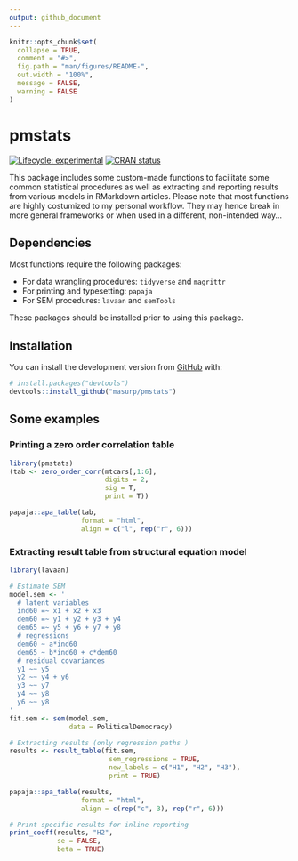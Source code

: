 ```yaml
---
output: github_document
---
```


<!-- README.md is generated from README.Rmd. Please edit that file -->

```r
knitr::opts_chunk$set(
  collapse = TRUE,
  comment = "#>",
  fig.path = "man/figures/README-",
  out.width = "100%",
  message = FALSE,
  warning = FALSE
)
```

# pmstats

<!-- badges: start -->
[![Lifecycle: experimental](https://img.shields.io/badge/lifecycle-experimental-orange.svg)](https://www.tidyverse.org/lifecycle/#experimental)
[![CRAN status](https://www.r-pkg.org/badges/version/specr)](https://CRAN.R-project.org/package=specr)
<!-- badges: end -->

This package includes some custom-made functions to facilitate some common statistical procedures as well as extracting and reporting results from various models in RMarkdown articles. Please note that most functions are highly costumized to my personal workflow. They may hence break in more general frameworks or when used in a different, non-intended way...

## Dependencies

Most functions require the following packages:

- For data wrangling procedures: `tidyverse` and `magrittr`
- For printing and typesetting: `papaja`
- For SEM procedures: `lavaan` and `semTools`

These packages should be installed prior to using this package. 


## Installation

You can install the development version from [GitHub](https://github.com/) with:

``` r
# install.packages("devtools")
devtools::install_github("masurp/pmstats")
```

## Some examples

### Printing a zero order correlation table

```r
library(pmstats)
(tab <- zero_order_corr(mtcars[,1:6], 
                        digits = 2, 
                        sig = T, 
                        print = T))
```

```r
papaja::apa_table(tab, 
                  format = "html",
                  align = c("l", rep("r", 6)))
```


### Extracting result table from structural equation model

```r
library(lavaan)

# Estimate SEM
model.sem <- '
  # latent variables
  ind60 =~ x1 + x2 + x3
  dem60 =~ y1 + y2 + y3 + y4
  dem65 =~ y5 + y6 + y7 + y8
  # regressions
  dem60 ~ a*ind60
  dem65 ~ b*ind60 + c*dem60
  # residual covariances
  y1 ~~ y5
  y2 ~~ y4 + y6
  y3 ~~ y7
  y4 ~~ y8
  y6 ~~ y8
'
fit.sem <- sem(model.sem, 
               data = PoliticalDemocracy)

# Extracting results (only regression paths )
results <- result_table(fit.sem, 
                         sem_regressions = TRUE, 
                         new_labels = c("H1", "H2", "H3"), 
                         print = TRUE)
```

```r
papaja::apa_table(results, 
                  format = "html",
                  align = c(rep("c", 3), rep("r", 6)))
```

```r
# Print specific results for inline reporting
print_coeff(results, "H2", 
            se = FALSE, 
            beta = TRUE)
```




